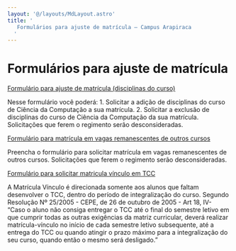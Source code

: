 ```yaml
---
layout: '@/layouts/MdLayout.astro'
title: '
   Formulários para ajuste de matrícula — Campus Arapiraca
  '
---
```




Formulários para ajuste de matrícula
====================================












[Formulário para ajuste de matrícula (disciplinas do curso)](https://docs.google.com/forms/d/e/1FAIpQLSfKpDRNfrGGm-6baSqqQKvMSQDsCZ0NUQ1Khrz_6yplohqi-Q/closedform) 


 Nesse formulário você poderá: 1. Solicitar a adição de disciplinas do curso de Ciência da Computação a sua matrícula. 2. Solicitar a exclusão de disciplinas do curso de Ciência da Computação da sua matrícula. Solicitações que ferem o regimento serão desconsideradas.
 





[Formulário para matrícula em vagas remanescentes de outros cursos](https://docs.google.com/forms/d/e/1FAIpQLSdFSLsHl6Fq403WrX9-uKGRq4UFhcnA0hQVhknYvXeYYAuaDw/closedform) 


 Preencha o formulário para solicitar matrícula em vagas remanescentes de outros cursos. Solicitações que ferem o regimento serão desconsideradas.
 





[Formulário para solicitar matricula vínculo em TCC](https://accounts.google.com/v3/signin/identifier?continue=https%3A%2F%2Fdocs.google.com%2Fforms%2Fd%2Fe%2F1FAIpQLSdzM2W2RFfhM5h-KOXGQ2He9PCfPgmQaTK82mu9fiitfv1y4A%2Fviewform%3Fusp%3Dsend_form&followup=https%3A%2F%2Fdocs.google.com%2Fforms%2Fd%2Fe%2F1FAIpQLSdzM2W2RFfhM5h-KOXGQ2He9PCfPgmQaTK82mu9fiitfv1y4A%2Fviewform%3Fusp%3Dsend_form&ifkv=AdF4I774m7j7EpQiZRucjcHhknQk1_9DAJ5sf46vdQREL1ie7T_xmK95y1ic3u_dW2T_NdbTaLEy5Q&ltmpl=forms&osid=1&passive=1209600&service=wise&flowName=WebLiteSignIn&flowEntry=ServiceLogin&dsh=S-1792928679%3A1722388919435654) 


 A Matrícula Vínculo é direcionada somente aos alunos que faltam desenvolver o TCC, dentro do período de integralização do curso. Segundo Resolução Nº 25/2005 - CEPE, de 26 de outubro de 2005 - Art 18, IV- “Caso o aluno não consiga entregar o TCC até o final do semestre letivo em que cumprir todas as outras exigências da matriz curricular, deverá realizar matrícula-vínculo no início de cada semestre letivo subsequente, até a entrega do TCC ou quando atingir o prazo máximo para a integralização do seu curso, quando então o mesmo será desligado.”
 













